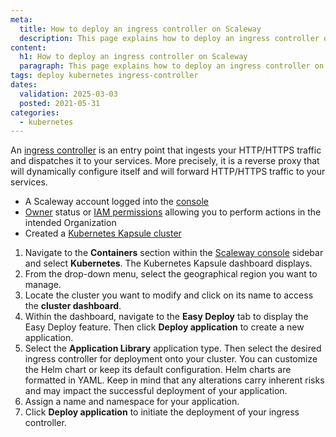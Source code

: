 ```yaml
---
meta:
  title: How to deploy an ingress controller on Scaleway
  description: This page explains how to deploy an ingress controller on a Scaleway Kubernetes Kapsule or Kosmos cluster.
content:
  h1: How to deploy an ingress controller on Scaleway
  paragraph: This page explains how to deploy an ingress controller on a Scaleway Kubernetes Kapsule or Kosmos cluster.
tags: deploy kubernetes ingress-controller
dates:
  validation: 2025-03-03
  posted: 2021-05-31
categories:
  - kubernetes
---
```


An [ingress controller](/kubernetes/concepts/#ingress-controller) is an entry point that ingests your HTTP/HTTPS traffic and dispatches it to your services. More precisely, it is a reverse proxy that will dynamically configure itself and will forward HTTP/HTTPS traffic to your services.

<Macro id="requirements" />

- A Scaleway account logged into the [console](https://console.scaleway.com)
- [Owner](/iam/concepts/#owner) status or [IAM permissions](/iam/concepts/#permission) allowing you to perform actions in the intended Organization
- Created a [Kubernetes Kapsule cluster](/kubernetes/how-to/create-cluster/)

1. Navigate to the **Containers** section within the [Scaleway console](https://console.scaleway.com) sidebar and select **Kubernetes**. The Kubernetes Kapsule dashboard displays.
2. From the drop-down menu, select the geographical region you want to manage.
3. Locate the cluster you want to modify and click on its name to access the **cluster dashboard**.
4. Within the dashboard, navigate to the **Easy Deploy** tab to display the Easy Deploy feature. Then click **Deploy application** to create a new application.
5. Select the **Application Library** application type. Then select the desired ingress controller for deployment onto your cluster.
   <Message type="note">
     You can customize the Helm chart or keep its default configuration. Helm charts are formatted in YAML. Keep in mind that any alterations carry inherent risks and may impact the successful deployment of your application.
   </Message>
6. Assign a name and namespace for your application.
7. Click **Deploy application** to initiate the deployment of your ingress controller.


